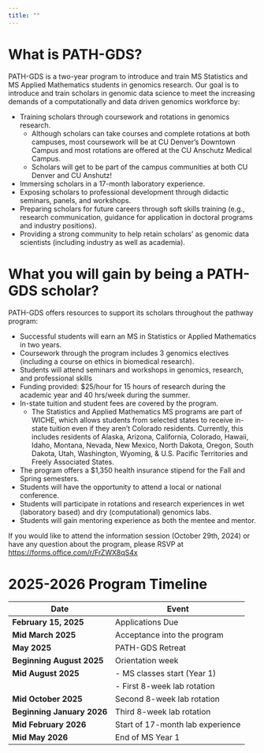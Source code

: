 ```yaml
---
title: ""
---
```


# What is PATH-GDS?

PATH-GDS is a two-year program to introduce and train MS Statistics and MS Applied Mathematics students in genomics research. Our goal is to introduce and train scholars in genomic data science to meet the increasing demands of a computationally and data driven genomics workforce by:

- Training scholars through coursework and rotations in genomics research.
    - Although scholars can take courses and complete rotations at both campuses, most coursework will be at CU Denver’s Downtown Campus and most rotations are offered at the CU Anschutz Medical Campus.
    - Scholars will get to be part of the campus communities at both CU Denver and CU Anshutz!
- Immersing scholars in a 17-month laboratory experience.
- Exposing scholars to professional development through didactic seminars, panels, and workshops.
- Preparing scholars for future careers through soft skills training (e.g., research communication, guidance for application in doctoral programs and industry positions).
- Providing a strong community to help retain scholars' as genomic data scientists (including industry as well as academia).

# What you will gain by being a PATH-GDS scholar?

PATH-GDS offers resources to support its scholars throughout the pathway program:

- Successful students will earn an MS in Statistics or Applied Mathematics in two years.
- Coursework through the program includes 3 genomics electives (including a course on ethics in biomedical research).
- Students will attend seminars and workshops in genomics, research, and professional skills
- Funding provided: \$25/hour for 15 hours of research during the academic year and 40 hrs/week during the summer.
- In-state tuition and student fees are covered by the program.
    - The Statistics and Applied Mathematics MS programs are part of WICHE, which allows students from selected states to receive in-state tuition even if they aren't Colorado residents. Currently, this includes residents of Alaska, Arizona, California, Colorado, Hawaii, Idaho, Montana, Nevada, New Mexico, North Dakota, Oregon, South Dakota, Utah, Washington, Wyoming, & U.S. Pacific Territories and Freely Associated States.
- The program offers a $1,350 health insurance stipend for the Fall and Spring semesters.
- Students will have the opportunity to attend a local or national conference.
- Students will participate in rotations and research experiences in wet (laboratory based) and dry (computational) genomics labs.
- Students will gain mentoring experience as both the mentee and mentor.

If you would like to attend the information session (October 29th, 2024) or have any question about the program, please RSVP at [https://forms.office.com/r/FrZWX8qS4x](https://forms.office.com/r/FrZWX8qS4x)

# 2025-2026 Program Timeline

| Date | Event |
|---|---|
| **February 15, 2025** | Applications Due |
| **Mid March 2025** | Acceptance into the program |
| **May 2025** | PATH-GDS Retreat |
| **Beginning August 2025** | Orientation week |
| **Mid August 2025** | - MS classes start (Year 1) |
| | - First 8-week lab rotation |
| **Mid October 2025** | Second 8-week lab rotation |
| **Beginning January 2026** | Third 8-week lab rotation |
| **Mid February 2026** | Start of 17-month lab experience |
| **Mid May 2026** | End of MS Year 1 |
